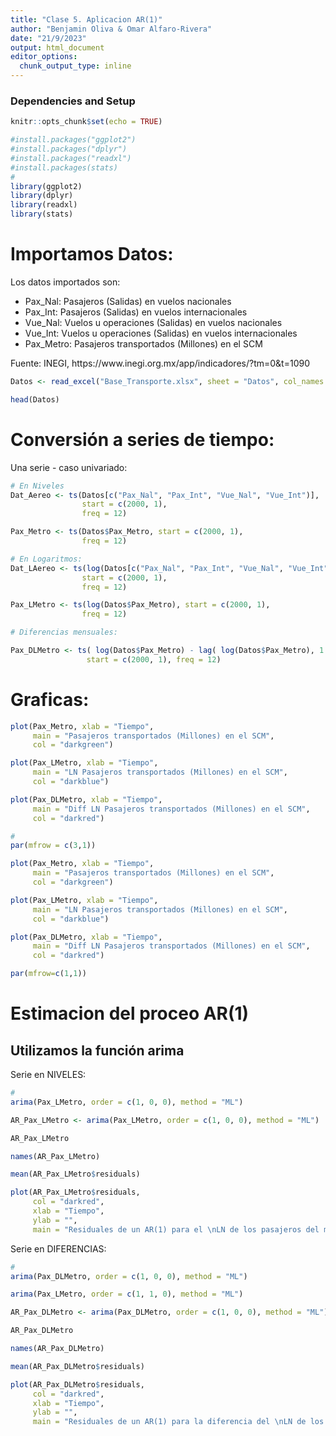 ```yaml
---
title: "Clase 5. Aplicacion AR(1)"
author: "Benjamin Oliva & Omar Alfaro-Rivera"
date: "21/9/2023"
output: html_document
editor_options: 
  chunk_output_type: inline
---
```


### Dependencies and Setup
```r
knitr::opts_chunk$set(echo = TRUE)

#install.packages("ggplot2")
#install.packages("dplyr")
#install.packages("readxl")
#install.packages(stats)
# 
library(ggplot2)
library(dplyr)
library(readxl)
library(stats)

```

# Importamos Datos:

Los datos importados son:

* Pax_Nal: Pasajeros (Salidas) en vuelos nacionales
* Pax_Int: Pasajeros (Salidas) en vuelos internacionales 
* Vue_Nal: Vuelos u operaciones (Salidas) en vuelos nacionales
* Vue_Int: Vuelos u operaciones (Salidas) en vuelos internacionales
* Pax_Metro: Pasajeros transportados (Millones) en el SCM

Fuente: INEGI, https://www.inegi.org.mx/app/indicadores/?tm=0&t=1090

```r

Datos <- read_excel("Base_Transporte.xlsx", sheet = "Datos", col_names = TRUE)

head(Datos)

```


# Conversión a series de tiempo:

Una serie - caso univariado:

```r

# En Niveles
Dat_Aereo <- ts(Datos[c("Pax_Nal", "Pax_Int", "Vue_Nal", "Vue_Int")], 
                start = c(2000, 1), 
                freq = 12)

Pax_Metro <- ts(Datos$Pax_Metro, start = c(2000, 1), 
                freq = 12)

# En Logaritmos:
Dat_LAereo <- ts(log(Datos[c("Pax_Nal", "Pax_Int", "Vue_Nal", "Vue_Int")]), 
                start = c(2000, 1), 
                freq = 12)

Pax_LMetro <- ts(log(Datos$Pax_Metro), start = c(2000, 1), 
                freq = 12)

# Diferencias mensuales:

Pax_DLMetro <- ts( log(Datos$Pax_Metro) - lag( log(Datos$Pax_Metro), 1 ),
                 start = c(2000, 1), freq = 12)

```

# Graficas:

```r

plot(Pax_Metro, xlab = "Tiempo", 
     main = "Pasajeros transportados (Millones) en el SCM",
     col = "darkgreen")

plot(Pax_LMetro, xlab = "Tiempo", 
     main = "LN Pasajeros transportados (Millones) en el SCM",
     col = "darkblue")

plot(Pax_DLMetro, xlab = "Tiempo", 
     main = "Diff LN Pasajeros transportados (Millones) en el SCM", 
     col = "darkred")

```


```r

#
par(mfrow = c(3,1))

plot(Pax_Metro, xlab = "Tiempo", 
     main = "Pasajeros transportados (Millones) en el SCM",
     col = "darkgreen")

plot(Pax_LMetro, xlab = "Tiempo", 
     main = "LN Pasajeros transportados (Millones) en el SCM",
     col = "darkblue")

plot(Pax_DLMetro, xlab = "Tiempo", 
     main = "Diff LN Pasajeros transportados (Millones) en el SCM", 
     col = "darkred")

par(mfrow=c(1,1))

```

# Estimacion del proceo AR(1)
## Utilizamos la función arima

Serie en NIVELES:

```r
# 
arima(Pax_LMetro, order = c(1, 0, 0), method = "ML")

AR_Pax_LMetro <- arima(Pax_LMetro, order = c(1, 0, 0), method = "ML")

AR_Pax_LMetro

names(AR_Pax_LMetro)

mean(AR_Pax_LMetro$residuals)

plot(AR_Pax_LMetro$residuals, 
     col = "darkred",
     xlab = "Tiempo", 
     ylab = "",
     main = "Residuales de un AR(1) para el \nLN de los pasajeros del metro de la CDMX")

```

Serie en DIFERENCIAS:

```r
# 
arima(Pax_DLMetro, order = c(1, 0, 0), method = "ML")

arima(Pax_LMetro, order = c(1, 1, 0), method = "ML")

AR_Pax_DLMetro <- arima(Pax_DLMetro, order = c(1, 0, 0), method = "ML")

AR_Pax_DLMetro

names(AR_Pax_DLMetro)

mean(AR_Pax_DLMetro$residuals)

plot(AR_Pax_DLMetro$residuals, 
     col = "darkred",
     xlab = "Tiempo", 
     ylab = "",
     main = "Residuales de un AR(1) para la diferencia del \nLN de los pasajeros del metro de la CDMX")

```

